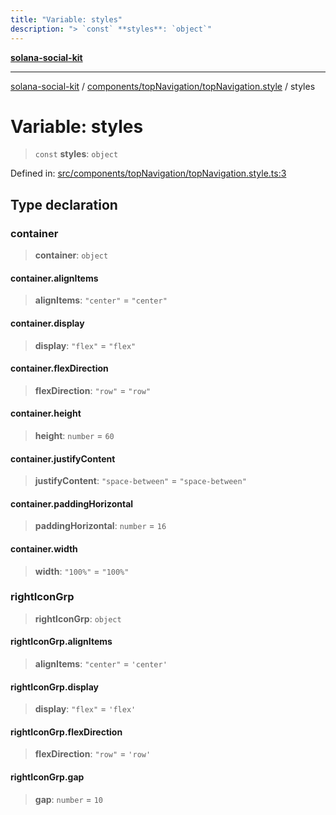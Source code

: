 ```yaml
---
title: "Variable: styles"
description: "> `const` **styles**: `object`"
---
```


[**solana-social-kit**](../../../../README.mdx)

***

[solana-social-kit](../../../../README.mdx) / [components/topNavigation/topNavigation.style](../README.mdx) / styles

# Variable: styles

> `const` **styles**: `object`

Defined in: [src/components/topNavigation/topNavigation.style.ts:3](https://github.com/SendArcade/solana-app-kit/blob/bd4b3556b8f469c27ebb06f4df65b3a36b43ba3b/src/components/topNavigation/topNavigation.style.ts#L3)

## Type declaration

### container

> **container**: `object`

#### container.alignItems

> **alignItems**: `"center"` = `"center"`

#### container.display

> **display**: `"flex"` = `"flex"`

#### container.flexDirection

> **flexDirection**: `"row"` = `"row"`

#### container.height

> **height**: `number` = `60`

#### container.justifyContent

> **justifyContent**: `"space-between"` = `"space-between"`

#### container.paddingHorizontal

> **paddingHorizontal**: `number` = `16`

#### container.width

> **width**: `"100%"` = `"100%"`

### rightIconGrp

> **rightIconGrp**: `object`

#### rightIconGrp.alignItems

> **alignItems**: `"center"` = `'center'`

#### rightIconGrp.display

> **display**: `"flex"` = `'flex'`

#### rightIconGrp.flexDirection

> **flexDirection**: `"row"` = `'row'`

#### rightIconGrp.gap

> **gap**: `number` = `10`
